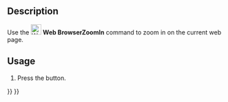 <languages/>
<translate>

<!--T:1-->
{{Docnav
|[[Web_BrowserStop|BrowserStop]]
|[[Web_BrowserZoomOut|BrowserZoomOut]]
|[[Web_Workbench|Web]]
|IconL=Web_BrowserStop.svg
|IconR=Web_BrowserZoomOut.svg
|IconC=Workbench_Web.svg
}}

<!--T:2-->
{{GuiCommand
|Name=Web BrowserZoomIn
|MenuLocation=
|Workbenches=[[Web_Workbench|Web]], [[Start_Workbench|Start]]
|SeeAlso=
}}

==Description== <!--T:3-->

<!--T:4-->
Use the [[Image:Web_BrowserZoomIn.svg|24px]] '''Web BrowserZoomIn''' command to zoom in on the current web page.

==Usage== <!--T:5-->

<!--T:6-->
# Press the {{Button|[[Image:Web_BrowserZoomIn.svg|16px]] [[Web_BrowserZoomIn|Zoom in]]}} button.


<!--T:7-->
{{Docnav
|[[Web_BrowserStop|BrowserStop]]
|[[Web_BrowserZoomOut|BrowserZoomOut]]
|[[Web_Workbench|Web]]
|IconL=Web_BrowserStop.svg
|IconR=Web_BrowserZoomOut.svg
|IconC=Workbench_Web.svg
}}

</translate>
{{Web Tools navi{{#translation:}}}}
{{Userdocnavi{{#translation:}}}}